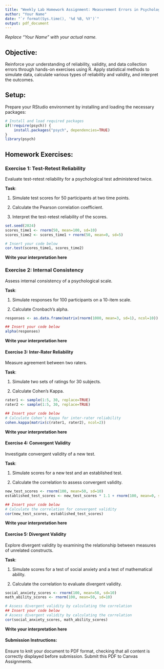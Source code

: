 ```yaml
---
title: "Weekly Lab Homework Assignment: Measurement Errors in Psychological Research"
author: "Your Name"
date: "`r format(Sys.time(), '%d %B, %Y')`"
output: pdf_document
---
```


*Replace "Your Name" with your actual name.*

## Objective:

Reinforce your understanding of reliability, validity, and data collection errors through hands-on exercises using R. Apply statistical methods to simulate data, calculate various types of reliability and validity, and interpret the outcomes.

## Setup:

Prepare your RStudio environment by installing and loading the necessary packages:

```r
# Install and load required packages
if(!require(psych)) {
    install.packages("psych", dependencies=TRUE)
}
library(psych)
```

## Homework Exercises:

### Exercise 1: Test-Retest Reliability

Evaluate test-retest reliability for a psychological test administered twice.

**Task**:

1.  Simulate test scores for 50 participants at two time points.

2.  Calculate the Pearson correlation coefficient.

3.  Interpret the test-retest reliability of the scores.

```r
set.seed(2024)
scores_time1 <- rnorm(50, mean=100, sd=10)
scores_time2 <- scores_time1 + rnorm(50, mean=0, sd=5)

# Insert your code below
cor.test(scores_time1, scores_time2)
```

**Write your interpretation here**

### Exercise 2: Internal Consistency

Assess internal consistency of a psychological scale.

**Task**:

1.  Simulate responses for 100 participants on a 10-item scale.

2.  Calculate Cronbach's alpha.

```r
responses <- as.data.frame(matrix(rnorm(1000, mean=3, sd=1), ncol=10))

## Insert your code below
alpha(responses)

```

**Write your interpretation here**

#### Exercise 3: Inter-Rater Reliability

Measure agreement between two raters.

**Task**:

1.  Simulate two sets of ratings for 30 subjects.

2.  Calculate Cohen's Kappa.

```r
rater1 <- sample(1:5, 30, replace=TRUE)
rater2 <- sample(1:5, 30, replace=TRUE)

## Insert your code below
# Calculate Cohen’s Kappa for inter-rater reliability
cohen.kappa(matrix(c(rater1, rater2), ncol=2))

```

**Write your interpretation here**

#### Exercise 4: Convergent Validity

Investigate convergent validity of a new test.

**Task**:

1.  Simulate scores for a new test and an established test.

2.  Calculate the correlation to assess convergent validity.

```r
new_test_scores <- rnorm(100, mean=50, sd=10)
established_test_scores <- new_test_scores * 1.1 + rnorm(100, mean=0, sd=5)

## Insert your code below
# Calculate the correlation for convergent validity
cor(new_test_scores, established_test_scores)


```

**Write your interpretation here**

#### Exercise 5: Divergent Validity

Explore divergent validity by examining the relationship between measures of unrelated constructs.

**Task**:

1.  Simulate scores for a test of social anxiety and a test of mathematical ability.

2.  Calculate the correlation to evaluate divergent validity.

```r
social_anxiety_scores <- rnorm(100, mean=50, sd=10)
math_ability_scores <- rnorm(100, mean=50, sd=10)

# Assess divergent validity by calculating the correlation
## Insert your code below
# Assess divergent validity by calculating the correlation
cor(social_anxiety_scores, math_ability_scores)

```

**Write your interpretation here**

#### Submission Instructions:

Ensure to knit your document to PDF format, checking that all content is correctly displayed before submission. Submit this PDF to Canvas Assignments.
